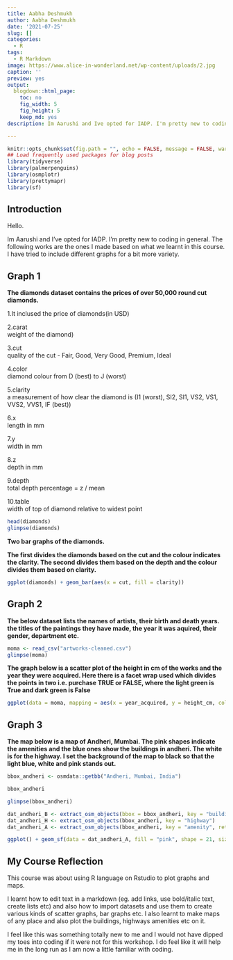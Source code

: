 ```yaml
---
title: Aabha Deshmukh
author: Aabha Deshmukh
date: '2021-07-25'
slug: []
categories:
  - R
tags:
  - R Markdown
image: https://www.alice-in-wonderland.net/wp-content/uploads/2.jpg
caption: ''
preview: yes
output:
  blogdown::html_page:
    toc: no
    fig_width: 5
    fig_height: 5
    keep_md: yes
description: Im Aarushi and Ive opted for IADP. I'm pretty new to coding in general. The following works are the ones I made based on what we learnt in this course. I have tried to include different graphs for a bit more variety.

---
```



```r
knitr::opts_chunk$set(fig.path = "", echo = FALSE, message = FALSE, warning = FALSE)
## Load frequently used packages for blog posts
library(tidyverse)
library(palmerpenguins)
library(osmplotr)
library(prettymapr)
library(sf)
```

## Introduction

Hello.

Im Aarushi and I've opted for IADP. I'm pretty new to coding in general. The following works are the ones I made based on what we learnt in this course. I have tried to include different graphs for a bit more variety.


## Graph 1

**The diamonds dataset contains the prices of over 50,000 round cut diamonds.**

1.It inclused the price of diamonds(in USD)

2.carat   
   weight of the diamond)  
   
3.cut  
   quality of the cut - Fair, Good, Very Good, Premium, Ideal  
   
4.color  
   diamond colour from D (best) to J (worst)  
   
5.clarity  
   a measurement of how clear the diamond is (I1 (worst), SI2, SI1, VS2, VS1, VVS2, VVS1, IF (best))  
   
6.x  
   length in mm  
   
7.y  
   width in mm  
   
8.z  
   depth in mm  
   
9.depth  
   total depth percentage = z / mean  
   
10.table  
   width of top of diamond relative to widest point  


```r
head(diamonds)
glimpse(diamonds)
```

**Two bar graphs of the diamonds.**

**The first divides the diamonds based on the cut and the colour indicates the clarity. The second divides them based on the depth and the colour divides them based on clarity.**

```r
ggplot(diamonds) + geom_bar(aes(x = cut, fill = clarity))

```

## Graph 2


**The below dataset lists the names of artists, their birth and death years. the titles of the paintings they have made, the year it was aquired, their gender, department etc.**

```r
moma <- read_csv("artworks-cleaned.csv")
glimpse(moma)
```

**The graph below is a scatter plot of the height in cm of the works and the year they were acquired. Here there is a facet wrap used which divides the points in two i.e. purchase TRUE or FALSE, where the light green is True and dark green is False**

```r
ggplot(data = moma, mapping = aes(x = year_acquired, y = height_cm, color = gift)) +geom_point() + facet_wrap(~ purchase) + scale_color_brewer(palette = "greens")
```

## Graph 3

**The map below is a map of Andheri, Mumbai. The pink shapes indicate the amenities and the blue ones show the buildings in andheri. The white is for the highway. I set the background of the map to black so that the light blue, white and pink stands out. **

```r
bbox_andheri <- osmdata::getbb("Andheri, Mumbai, India")

bbox_andheri

glimpse(bbox_andheri)

dat_andheri_B <- extract_osm_objects(bbox = bbox_andheri, key = "building")
dat_andheri_H <- extract_osm_objects(bbox_andheri, key = "highway")
dat_andheri_A <- extract_osm_objects(bbox_andheri, key = "amenity", return_type = "point")

```

```r
ggplot() + geom_sf(data = dat_andheri_A, fill = "pink", shape = 21, size = 1, color = "white") + geom_sf(data = dat_andheri_B, fill = "lightblue", color = "lightblue", size = 0.2) + geom_sf(data = dat_andheri_H, color = "white") + theme(panel.background = element_rect(fill = "black")) + labs(title = "Andheri")
```



## My Course Reflection  


This course was about using R language on Rstudio to plot graphs and maps.

I learnt how to edit text in a markdown (eg. add links, use bold/italic text, create lists etc) and also how to import datasets and use them to create various kinds of scatter graphs, bar graphs etc. I also learnt to make maps of any place and also plot the buildings, highways amenities etc on it.

I feel like this was something  totally new to me and I would not have dipped my toes into coding if it were not for this workshop. I do feel like it will help me in the long run as I am now a little familiar with coding.


